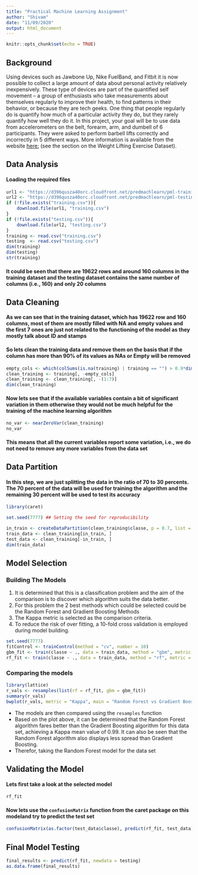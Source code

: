 ```yaml
---
title: "Practical Machine Learning Assignment"
author: "Shivam"
date: "11/09/2020"
output: html_document
---
```


```r
knitr::opts_chunk$set(echo = TRUE)
```

## Background

Using devices such as Jawbone Up, Nike FuelBand, and Fitbit it is now possible to collect a large amount of data about personal activity relatively inexpensively. These type of devices are part of the quantified self movement – a group of enthusiasts who take measurements about themselves regularly to improve their health, to find patterns in their behavior, or because they are tech geeks. One thing that people regularly do is quantify how much of a particular activity they do, but they rarely quantify how well they do it. In this project, your goal will be to use data from accelerometers on the belt, forearm, arm, and dumbell of 6 participants. They were asked to perform barbell lifts correctly and incorrectly in 5 different ways. More information is available from the website [here:](http://web.archive.org/web/20161224072740/http:/groupware.les.inf.puc-rio.br/har) 
(see the section on the Weight Lifting Exercise Dataset).

## Data Analysis

#### Loading the required files

```r
url1 <- "https://d396qusza40orc.cloudfront.net/predmachlearn/pml-training.csv"
url2 <- "https://d396qusza40orc.cloudfront.net/predmachlearn/pml-testing.csv"
if (!file.exists("training.csv")){
    download.file(url1, "training.csv")
}
if (!file.exists("testing.csv")){
    download.file(url2, "testing.csv")
}
training <- read.csv("training.csv")
testing  <- read.csv("testing.csv")
dim(training)
dim(testing)
str(training)
```

#### It could be seen that there are 19622 rows and around 160 columns in the training dataset and the testing dataset contains the same number of columns (i.e., 160) and only 20 columns

## Data Cleaning

#### As we can see that in the training dataset, which has 19622 row and 160 columns, most of them are mostly filled with NA and empty values and the first 7 ones are just not related to the functioning of the model as they mostly talk about ID and stamps
#### So lets clean the training data and remove them on the basis that if the column has more than 90% of its values as NAs or Empty will be removed

```r
empty_cols <- which(colSums(is.na(training) | training == "") > 0.9*dim(training)[1])
clean_training <- training[, -empty_cols]
clean_training <- clean_training[, -(1:7)]
dim(clean_training)
```

#### Now lets see that if the available variables contain a bit of significant variation in them otherwise they would not be much helpful for the training of the machine learning algorithm

```r
no_var <- nearZeroVar(clean_training)
no_var
```

#### This means that all the current variables report some variation, i.e., we do not need to remove any more variables from the data set

## Data Partition

#### In this step, we are just splitting the data in the ratio of 70 to 30 percents. The 70 percent of the data will be used for training the algorithm and the remaining 30 percent will be used to test its accuracy

```r
library(caret)

set.seed(7777) ## Setting the seed for reproducibility

in_train <- createDataPartition(clean_training$classe, p = 0.7, list = FALSE)
train_data <- clean_training[in_train, ]
test_data <- clean_training[-in_train, ]
dim(train_data)
```

## Model Selection

### Building The Models
1. It is determined that this is a classification problem and the aim of the comparison is to discover which algorithm suits the data better.
2. For this problem the 2 best methods which could be selected could be the Random Forest and Gradient Boosting Methods
3. The Kappa metric is selected as the comparison criteria.
4. To reduce the risk of over fitting, a 10-fold cross validation is employed during model building.

```r
set.seed(7777)
fitControl <- trainControl(method = "cv", number = 10)
gbm_fit <- train(classe ~ ., data = train_data, method = "gbm", metric = "Kappa", trControl = fitControl, verbose = FALSE)
rf_fit <- train(classe ~ ., data = train_data, method = "rf", metric = "Kappa", trControl = fitControl)
```

### Comparing the models

```r
library(lattice)
r_vals <- resamples(list(rf = rf_fit, gbm = gbm_fit))
summary(r_vals)
bwplot(r_vals, metric = "Kappa", main = "Random Forest vs Gradient Boosting")
```

- The models are then compared using the `resamples` function
- Based on the plot above, it can be determined that the Random Forest algorithm fares better than the Gradient Boosting algorithm for this data set, achieving a Kappa mean value of 0.99. It can also be seen that the Random Forest algorithm also displays less spread than Gradient Boosting.
- Therefor, taking the Random Forest model for the data set

## Validating the Model

#### Lets first take a look at the selected model

```r
rf_fit
```

#### Now lets use the `confusionMatrix` function from the caret package on this modeland try to predict the test set 

```r
confusionMatrix(as.factor(test_data$classe), predict(rf_fit, test_data))
```

## Final Model Testing

```r
final_results <- predict(rf_fit, newdata = testing)
as.data.frame(final_results)
```
